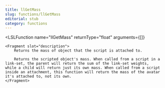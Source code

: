 ```yaml
---
title: llGetMass
slug: functions/llGetMass
editorial: stub
category: functions
---
```


<LSLFunction
	name="llGetMass"
	returnType="float"
	arguments={[]}
>
	<Fragment slot="description">
		Returns the mass of object that the script is attached to.
		
		Returns the scripted object's mass. When called from a script in a link-set, the parent will return the sum of the link-set weights, while a child will return just its own mass. When called from a script inside an attachment, this function will return the mass of the avatar it's attached to, not its own.
	</Fragment>
</LSLFunction>
